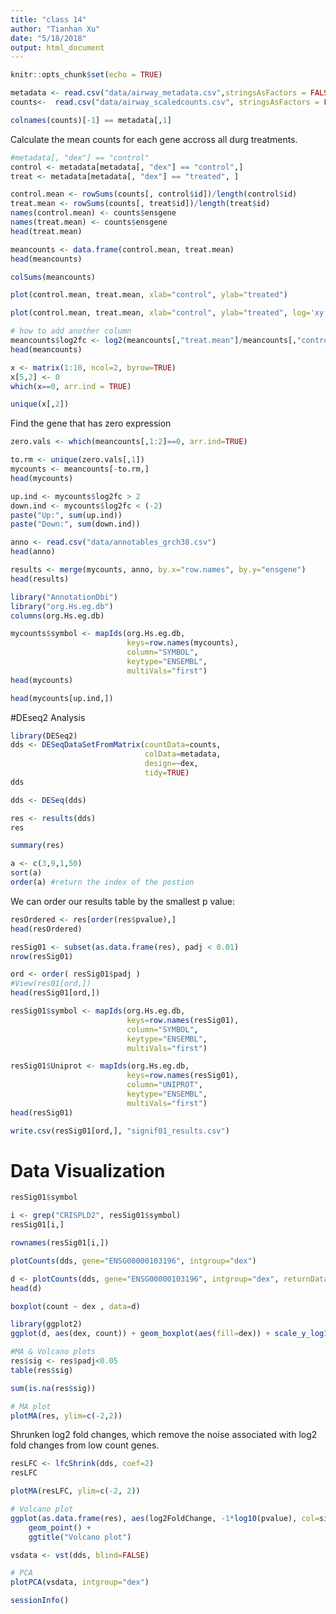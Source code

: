 ```yaml
---
title: "class 14"
author: "Tianhan Xu"
date: "5/18/2018"
output: html_document
---
```


```r
knitr::opts_chunk$set(echo = TRUE)
```

```r
metadata <- read.csv("data/airway_metadata.csv",stringsAsFactors = FALSE)
counts<-  read.csv("data/airway_scaledcounts.csv", stringsAsFactors = FALSE)
```

```r
colnames(counts)[-1] == metadata[,1]
```

Calculate the mean counts for each gene accross all durg treatments.

```r
#metadata[, "dex"] == "control"
control <- metadata[metadata[, "dex"] == "control",]
treat <- metadata[metadata[, "dex"] == "treated", ]
```

```r
control.mean <- rowSums(counts[, control$id])/length(control$id)
treat.mean <- rowSums(counts[, treat$id])/length(treat$id)
names(control.mean) <- counts$ensgene
names(treat.mean) <- counts$ensgene
head(treat.mean)
```

```r
meancounts <- data.frame(control.mean, treat.mean)
head(meancounts)
```

```r
colSums(meancounts)
```

```r
plot(control.mean, treat.mean, xlab="control", ylab="treated")
```

```r
plot(control.mean, treat.mean, xlab="control", ylab="treated", log='xy')
```

```r
# how to add another column
meancounts$log2fc <- log2(meancounts[,"treat.mean"]/meancounts[,"control.mean"])
head(meancounts)
```



```r
x <- matrix(1:10, ncol=2, byrow=TRUE)
x[5,2] <- 0
which(x==0, arr.ind = TRUE)
```
```r
unique(x[,2])
```



Find the gene that has zero expression
```r
zero.vals <- which(meancounts[,1:2]==0, arr.ind=TRUE)

to.rm <- unique(zero.vals[,1])
mycounts <- meancounts[-to.rm,]
head(mycounts)
```

```r
up.ind <- mycounts$log2fc > 2
down.ind <- mycounts$log2fc < (-2)
paste("Up:", sum(up.ind))
paste("Down:", sum(down.ind))
```

```r
anno <- read.csv("data/annotables_grch38.csv")
head(anno)
```

```r
results <- merge(mycounts, anno, by.x="row.names", by.y="ensgene")
head(results)
```


```r
library("AnnotationDbi")
library("org.Hs.eg.db")
columns(org.Hs.eg.db)
```


```r
mycounts$symbol <- mapIds(org.Hs.eg.db,
                          keys=row.names(mycounts),
                          column="SYMBOL",
                          keytype="ENSEMBL",
                          multiVals="first")
head(mycounts)
```


```r
head(mycounts[up.ind,])

```
#DEseq2 Analysis
```r
library(DESeq2)
dds <- DESeqDataSetFromMatrix(countData=counts, 
                              colData=metadata, 
                              design=~dex, 
                              tidy=TRUE)
dds
```


```r
dds <- DESeq(dds)
```

```r
res <- results(dds)
res
```


```r
summary(res)
```



```r
a <- c(3,9,1,50)
sort(a)
order(a) #return the index of the postion
```

We can order our results table by the smallest p value:
```r
resOrdered <- res[order(res$pvalue),]
head(resOrdered)
```

```r
resSig01 <- subset(as.data.frame(res), padj < 0.01)
nrow(resSig01)
```

```r
ord <- order( resSig01$padj )
#View(res01[ord,])
head(resSig01[ord,])
```




```r
resSig01$symbol <- mapIds(org.Hs.eg.db,
                          keys=row.names(resSig01),
                          column="SYMBOL",
                          keytype="ENSEMBL",
                          multiVals="first")

resSig01$Uniprot <- mapIds(org.Hs.eg.db,
                          keys=row.names(resSig01),
                          column="UNIPROT",
                          keytype="ENSEMBL",
                          multiVals="first")
head(resSig01)
```

```r
write.csv(resSig01[ord,], "signif01_results.csv")
```


# Data Visualization
```r
resSig01$symbol
```


```r
i <- grep("CRISPLD2", resSig01$symbol)
resSig01[i,]
```


```r
rownames(resSig01[i,])
```


```r
plotCounts(dds, gene="ENSG00000103196", intgroup="dex")
```

```r
d <- plotCounts(dds, gene="ENSG00000103196", intgroup="dex", returnData=TRUE)
head(d)
```

```r
boxplot(count ~ dex , data=d)
```


```r
library(ggplot2)
ggplot(d, aes(dex, count)) + geom_boxplot(aes(fill=dex)) + scale_y_log10() + ggtitle("CRISPLD2")
```


```r
#MA & Volcano plots
res$sig <- res$padj<0.05
table(res$sig)
```

```r
sum(is.na(res$sig))
```

```r
# MA plot
plotMA(res, ylim=c(-2,2))
```

Shrunken log2 fold changes, which remove the noise associated with log2 fold changes from low count genes.
```r
resLFC <- lfcShrink(dds, coef=2)
resLFC
```

```r
plotMA(resLFC, ylim=c(-2, 2))
```

```r
# Volcano plot
ggplot(as.data.frame(res), aes(log2FoldChange, -1*log10(pvalue), col=sig)) + 
    geom_point() + 
    ggtitle("Volcano plot")
```

```r
vsdata <- vst(dds, blind=FALSE)
```

```r
# PCA
plotPCA(vsdata, intgroup="dex")
```

```r
sessionInfo()
```


